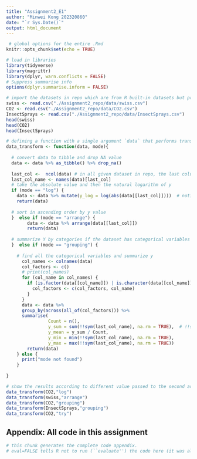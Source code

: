 ```yaml
---
title: "Assignment2_E1"
author: "Minwei Kong 202320860"
date: "`r Sys.Date()`"
output: html_document
---
```


```r
 # global options for the entire .Rmd
knitr::opts_chunk$set(echo = TRUE)

# load in libraries
library(tidyverse)
library(magrittr)
library(dplyr, warn.conflicts = FALSE)
# Suppress summarise info
options(dplyr.summarise.inform = FALSE)
```


```r
# import the datasets in repo which are from R built-in datasets but processed with some column sequence swap
swiss <- read.csv("./Assignment2_repo/data/swiss.csv")
CO2 <- read.csv("./Assignment2_repo/data/CO2.csv")
InsectSprays <- read.csv("./Assignment2_repo/data/InsectSprays.csv")
head(swiss)
head(CO2)
head(InsectSprays)
```

```r

# defining a function with a single argument `data` that performs transformations on it
data_transform <- function(data, mode){
  
  # convert data to tibble and drop NA value
  data <- data %>% as_tibble() %>% drop_na()
  
  last_col <-  ncol(data) # in all given dataset in repo, the last column is for the response variable
  last_col_name <- names(data)[last_col]
  # take the absolute value and then the natural logarithm of y
  if (mode == "log") {
    data <- data %>% mutate(y_log = log(abs(data[[last_col]])))  # notice: data[,-1] means all the col except first col
    return(data)
    
  # sort in ascending order by y value
  }  else if (mode == "arrange") {
        data <- data %>% arrange(data[[last_col]])
        return(data)
        
  # summarize Y by categories if the dataset has categorical variables
  }  else if (mode == "grouping") {
    
    # find all the categorical variables and summarize y
      col_names <- colnames(data) 
      col_factors <- c()
      # print(col_names)
      for (col_name in col_names) {
        if (is.factor(data[[col_name]]) | is.character(data[[col_name]])) {  # Determine whether a column is a categorical variable
          col_factors <- c(col_factors, col_name)
        }
      }
      data <- data %>% 
      group_by(across(all_of(col_factors))) %>% 
      summarise(
                Count = n(),
                y_sum = sum(!!sym(last_col_name), na.rm = TRUE),  # !!sym(): Convert strings to symbols and reference them into variables
                y_mean = y_sum / Count,
                y_min = min(!!sym(last_col_name), na.rm = TRUE),
                y_max = max(!!sym(last_col_name), na.rm = TRUE))
        return(data)
    } else {
      print("mode not found")
    }
  
}
```

```r
# show the results according to different value passed to the second argument
data_transform(CO2,"log")
data_transform(swiss,"arrange")
data_transform(CO2,"grouping")
data_transform(InsectSprays,"grouping")
data_transform(CO2,"try")
```

## Appendix: All code in this assignment

```r
# this chunk generates the complete code appendix. 
# eval=FALSE tells R not to run (``evaluate'') the code here (it was already run before).
```


